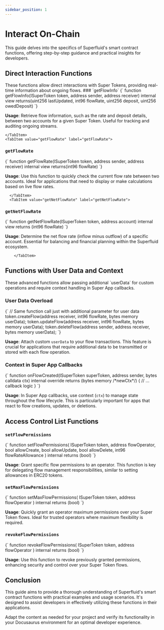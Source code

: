 ```yaml
---
sidebar_position: 1
---
```



# Interact On-Chain

This guide delves into the specifics of Superfluid's smart contract functions, offering step-by-step guidance and practical insights for developers.

## Direct Interaction Functions

<Admonition type="info">
  These functions allow direct interactions with Super Tokens, providing real-time information about ongoing flows.
</Admonition>

<Tabs>
  <TabItem value="getFlowInfo" label="getFlowInfo">
### `getFlowInfo`

<CodeBlock language="solidity">
{`
function getFlowInfo(ISuperToken token, address sender, address receiver)
    internal view
    returns(uint256 lastUpdated, int96 flowRate, uint256 deposit, uint256 owedDeposit)
`}
</CodeBlock>

**Usage**: Retrieve flow information, such as the rate and deposit details, between two accounts for a given Super Token. Useful for tracking and auditing ongoing streams.
    
    </TabItem>
    <TabItem value="getFlowRate" label="getFlowRate">

### `getFlowRate`

<CodeBlock language="solidity">
{`
function getFlowRate(ISuperToken token, address sender, address receiver)
    internal view returns(int96 flowRate)
`}
</CodeBlock>

**Usage**: Use this function to quickly check the current flow rate between two accounts. Ideal for applications that need to display or make calculations based on live flow rates.
    
      </TabItem>
      <TabItem value="getNetFlowRate" label="getNetFlowRate">

### `getNetFlowRate`

<CodeBlock language="solidity">
{`
function getNetFlowRate(ISuperToken token, address account)
    internal view returns (int96 flowRate)
`}
</CodeBlock>

**Usage**: Determine the net flow rate (inflow minus outflow) of a specific account. Essential for balancing and financial planning within the Superfluid ecosystem.
     
        </TabItem>
</Tabs>

## Functions with User Data and Context

<Admonition type="tip">
  These advanced functions allow passing additional `userData` for custom operations and require context handling in Super App callbacks.
</Admonition>

### User Data Overload

<CodeBlock language="solidity">
{`
// Same function call just with additional parameter for user data
token.createFlow(address receiver, int96 flowRate, bytes memory userData);
token.updateFlow(address receiver, int96 flowRate, bytes memory userData);
token.deleteFlow(address sender, address receiver, bytes memory userData);
`}
</CodeBlock>

**Usage**: Attach custom `userData` to your flow transactions. This feature is crucial for applications that require additional data to be transmitted or stored with each flow operation.

### Context in Super App Callbacks

<CodeBlock language="javascript">
{`
function onFlowCreated(ISuperToken superToken, address sender, bytes calldata ctx)
    internal override returns (bytes memory /*newCtx*/) {
    // ... callback logic
}
`}
</CodeBlock>

**Usage**: In Super App callbacks, use context (`ctx`) to manage state throughout the flow lifecycle. This is particularly important for apps that react to flow creations, updates, or deletions.

## Access Control List Functions

<Tabs>
  <TabItem value="setFlowPermissions" label="setFlowPermissions">

### `setFlowPermissions`

<CodeBlock language="solidity">
{`
function setFlowPermissions(
    ISuperToken token,
    address flowOperator,
    bool allowCreate,
    bool allowUpdate,
    bool allowDelete,
    int96 flowRateAllowance
) internal returns (bool)
`}
</CodeBlock>

**Usage**: Grant specific flow permissions to an operator. This function is key for delegating flow management responsibilities, similar to setting allowances in ERC20 tokens.

  </TabItem>
  <TabItem value="setMaxFlowPermissions" label="setMaxFlowPermissions">

### `setMaxFlowPermissions`

<CodeBlock language="solidity">
{`
function setMaxFlowPermissions(
    ISuperToken token,
    address flowOperator
) internal returns (bool)
`}
</CodeBlock>

**Usage**: Quickly grant an operator maximum permissions over your Super Token flows. Ideal for trusted operators where maximum flexibility is required.

  </TabItem>
  <TabItem value="revokeFlowPermissions" label="revokeFlowPermissions">

### `revokeFlowPermissions`

<CodeBlock language="solidity">
{`
function revokeFlowPermissions(
    ISuperToken token,
    address flowOperator
) internal returns (bool)
`}
</CodeBlock>

**Usage**: Use this function to revoke previously granted permissions, enhancing security and control over your Super Token flows.

  </TabItem>
</Tabs>

## Conclusion

This guide aims to provide a thorough understanding of Superfluid's smart contract functions with practical examples and usage scenarios. It's designed to assist developers in effectively utilizing these functions in their applications.

<Admonition type="info">
  Adapt the content as needed for your project and verify its functionality in your Docusaurus environment for an optimal developer experience.
</Admonition>
